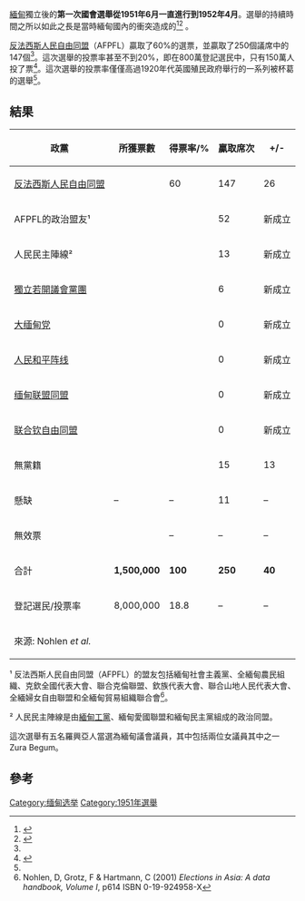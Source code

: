 {{Infobox Election
| election_name = 1951–1952年緬甸國會選舉
| country = Burma
| flag_year = 1948
| type = parliamentary
| ongoing = no
| previous_election = 1947年緬甸議會選舉
| previous_year = 1947
| next_election = 1956年緬甸國會選舉
| next_year = 1956
| seats_for_election =緬甸代表院中的250個議席
| election_date = 1951年6月 到 1952年4月
| majority_seats= 126
| turnout = 18.75%
| image1 = [[File:U_Nu_portrait.jpg|120px]]
| leader1 = [[吴努|吴努]]
| party1 = [[反法西斯人民自由同盟|反法西斯人民自由同盟]]
| colour1 = FF0000
| seats1 = 147
| seat_change1 = {{increase}}26
| popular_vote1 = 	
| percentage1 = 
| image2 = [[File:No_image.svg|120px]]
| leader2 = 
| party2 = [[人民民主阵线（缅甸）|人民民主阵线]]
| colour2 = A91101
| seats2 = 19
| seat_change2 = ''新成立''
| popular_vote2 = 	
| percentage2 = 
| image3 = 
| leader3 = 
| party3 = 
| seats3 = 
| popular_vote3 = 	
| percentage3 = 
| title              = [[緬甸總理|緬甸總理]]
| posttitle          = 當選的[[緬甸總理|緬甸總理]]
| before_election    = [[吳努|吳努]]
| before_party       = 反法西斯人民自由同盟
| after_election     = [[吳努|吳努]]
| after_party        = 反法西斯人民自由同盟
}}

[[緬甸|緬甸]]獨立後的'''第一次國會選舉從1951年6月一直進行到1952年4月'''。選舉的持續時間之所以如此之長是當時緬甸國內的衝突造成的<ref name=cup>{{cite book|last=Taylor|first=Robert H.|title=The Politics of elections in Southeast Asia|publisher=Cambridge University Press|location=Cambridge, UK|year=1996|pages=173|isbn=978-0-521-56443-4}}</ref><ref>{{cite book|last=Hoffmann|first=Mark S|title=World almanac and book of facts, Volume 69|publisher=Newspaper Enterprise Association|year=1954|page=338}}</ref> 。

[[反法西斯人民自由同盟|反法西斯人民自由同盟]]（AFPFL）贏取了60%的選票，並贏取了250個議席中的147個<ref name=cup/>。這次選舉的投票率甚至不到20%，即在800萬登記選民中，只有150萬人投了票<ref name=rot>{{cite book|last=Rotberg|first=Robert I|title=Burma: prospects for a democratic future|publisher=Brookings Institution Press|year=1998|page=43|isbn=978-0-8157-7581-2}}</ref>。這次選舉的投票率僅僅高過1920年代英國殖民政府舉行的一系列被杯葛的選舉<ref name=cup/>。

==結果==
{| class=wikitable style=text-align:right
!政黨
!所獲票數
!得票率/%
!贏取席次
!+/-
|-
|align=left|[[反法西斯人民自由同盟|反法西斯人民自由同盟]]|| ||60||147||{{increase}}26
|-
|align=left|AFPFL的政治盟友¹|| || ||52||新成立
|-
|align=left|人民民主陣線²|| || ||13||新成立
|-
|align=left|[[若開全國團結組織|獨立若開議會黨團]]|| || ||6||新成立
|-
|align=left|[[大缅甸党|大缅甸党]]|| || ||0||新成立
|-
|align=left|[[人民和平阵线|人民和平阵线]]|| || ||0||新成立
|-
|align=left|[[缅甸联盟同盟|缅甸联盟同盟]]|| || ||0||新成立
|-
|align=left|[[联合钦自由同盟|联合钦自由同盟]]|| || ||0||新成立
|-
|align=left|無黨籍|| || ||15||{{increase}}13
|-
|align=left|懸缺||–||–||11||–
|-
|align=left|無效票|| ||–||–||–
|-
|align=left|合計||'''1,500,000'''||'''100'''||'''250'''||'''{{increase}}40'''
|-
|align=left|登記選民/投票率||8,000,000||18.8||–||–
|-
|colspan=5 align=left|來源: Nohlen ''et al.''
|}

¹ 反法西斯人民自由同盟（AFPFL）的盟友包括緬甸社會主義黨、全緬甸農民組織、克欽全國代表大會、聯合克倫聯盟、欽族代表大會、聯合山地人民代表大會、全緬婦女自由聯盟和全緬甸貿易組織聯合會<ref>Nohlen, D, Grotz, F & Hartmann, C (2001) ''Elections in Asia: A data handbook, Volume I'', p614 ISBN 0-19-924958-X</ref>。

² 人民民主陣線是由[[緬甸工黨|緬甸工黨]]、緬甸愛國聯盟和緬甸民主黨組成的政治同盟。

這次選舉有五名羅興亞人當選為緬甸議會議員，其中包括兩位女議員其中之一Zura Begum。

==參考==
{{Reflist|2}}

{{Burmese elections}}

[[Category:缅甸选举|Category:缅甸选举]]
[[Category:1951年選舉|Category:1951年選舉]]